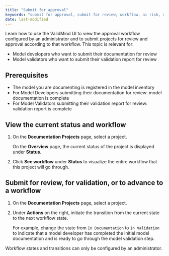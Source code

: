 ```yaml
---
title: "Submit for approval"
keywords: "submit for approval, submit for review, workflow, ai risk, model risk management, ValidMind"
date: last-modified
---
```


Learn how to use the ValidMind UI to view the approval workflow configured by an administrator and to submit projects for review and approval according to that workflow. This topic is relevant for: 

* Model developers who want to submit their documentation for review
* Model validators who want to submit their validation report for review

## Prerequisites

* The model you are documenting is registered in the model inventory
* For Model Developers submitting their documentation for review: model documentation is complete
* For Model Validators submitting their validation report for review: validation report is complete

## View the current status and workflow

1. On the **Documentation Projects** page, select a project.

   On the **Overview** page, the current status of the project is displayed under **Status**.
<!--- **Need image** --->

3. Click **See workflow** under **Status** to visualize the entire workflow that this project will go through.
<!--- **Need image** --->

## Submit for review, for validation, or to advance to a workflow

1. On the **Documentation Projects** page, select a project.

2. Under **Actions** on the right, initiate the transition from the current state to the next workflow state. 

   For example, change the state from `In Documentation` to `In Validation` to indicate that a model developer has completed the initial model documentation  and is ready to go through the model validation step. 
<!--- **Need image** --->

::: {.column-margin}
::: {.callout-tip}
Workflow states and transitions can only be configured by an administrator.
:::
:::

<!---
## Troubleshooting

[Include any common issues or errors that may arise during the task and how to resolve them.]

## Related topics

* [Configure Workflows](configure-workflows.qmd)
--->
